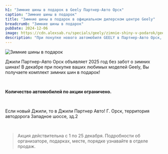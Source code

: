 ```yaml
---
h1: "Зимние шины в подарок в Geely Партнер-Авто Орск"
caption: "Зимние шины в подарок"
title: "Зимние шины в подарок в официальном дилерском центре Geely"
breadcrumb: "Зимние шины в подарок"
pubDate: 2024-12-06
image: https://cdn.alexsab.ru/specials/geely/zimnie-shiny-v-podarok/geely-winter-tires-900x480.webp
description: "При покупке нового автомобиля GEELY в Партнер-Авто Орск, комплект зимних шин (4 штуки) предоставляется покупателю в подарок, данное предложение действует на весь модельный ряд Geely"
---
```



<picture>
    <source media="(min-width: 1200px)" srcset="https://cdn.alexsab.ru/specials/geely/zimnie-shiny-v-podarok/geely-winter-tires-1304x480.webp" />
    <source media="(min-width: 768px)" srcset="https://cdn.alexsab.ru/specials/geely/zimnie-shiny-v-podarok/geely-winter-tires-1080x1080.webp" />
    <source media="(min-width: 320px)" srcset="https://cdn.alexsab.ru/specials/geely/zimnie-shiny-v-podarok/geely-winter-tires-1080x1080.webp" />
<img src="https://cdn.alexsab.ru/specials/geely/zimnie-shiny-v-podarok/geely-winter-tires-1080x1080.webp" class="w-full mb-10" alt="Зимние шины в подарок" />
</picture>

Джили Партнер-Авто Орск объявляет 2025 год без забот о зимних шинах! В декабре при покупке ваших любимых моделей Geely, Вы получаете комплект зимних шин в подарок!

<br/>

**Количество автомобилей по акции ограничено.**

<br/>

Если новый Джили, то в Джили Партнер Авто! Г. Орск, территория автодорога Западное шоссе, зд.2

<br/>

<SpecialSalonsInfo dataFormName="Узнать подробнее. Зимние шины в подарок"/>

> Акция действительна с 1 по 25 декабря. Подробности об организаторе, подарках, месте, порядке узнавайте в отделе продаж.
